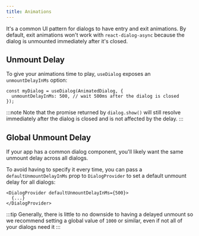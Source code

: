 ```yaml
---
title: Animations
---
```


It's a common UI pattern for dialogs to have entry and exit animations. By default, exit animations won't work with
`react-dialog-async` because the dialog is unmounted immediately after it's closed.

## Unmount Delay

To give your animations time to play,
`useDialog` exposes an `unmountDelayInMs` option:


```tsx
const myDialog = useDialog(AnimatedDialog, {
  unmountDelayInMs: 500, // wait 500ms after the dialog is closed
});
```

:::note
Note that the promise returned by `dialog.show()` will still resolve immediately after the dialog is closed and is not affected by the delay.
:::

## Global Unmount Delay
If your app has a common dialog component, you'll likely want the same unmount delay across all dialogs.

To avoid having to specify it every time, you can pass a `defaultUnmountDelayInMs` prop to `DialogProvider` to set a default unmount delay for all dialogs:

```tsx
<DialogProvider defaultUnmountDelayInMs={500}>
  {...}
</DialogProvider>
```

:::tip
Generally, there is little to no downside to having a delayed unmount so we recommend setting a global value of `1000` or similar, even if not all of your dialogs need it
:::
